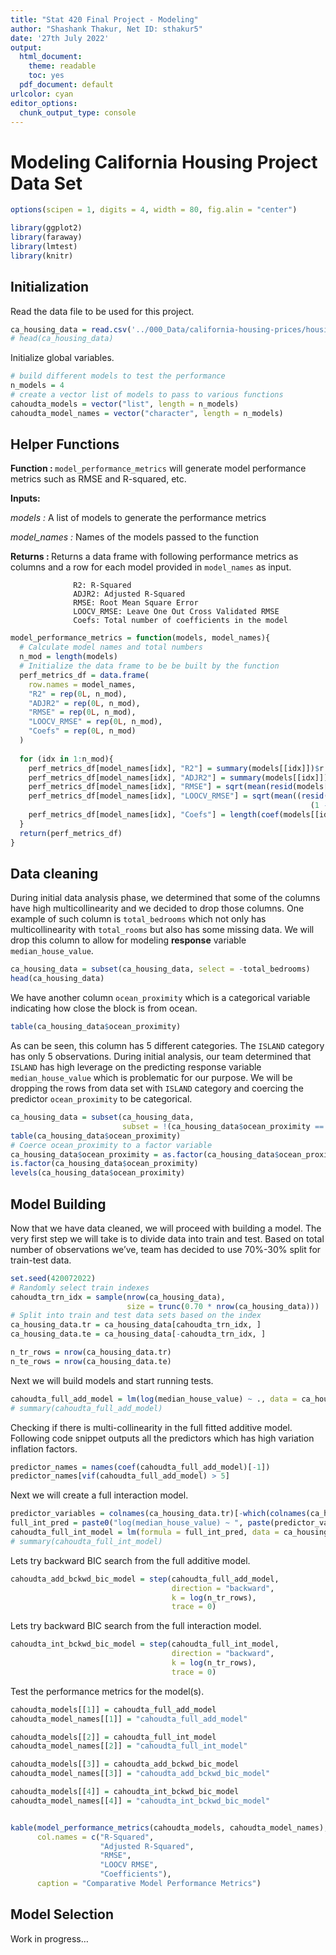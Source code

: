 ```yaml
---
title: "Stat 420 Final Project - Modeling"
author: "Shashank Thakur, Net ID: sthakur5"
date: '27th July 2022'
output:
  html_document: 
    theme: readable
    toc: yes  
  pdf_document: default
urlcolor: cyan
editor_options: 
  chunk_output_type: console
---
```


# Modeling California Housing Project Data Set


```r
options(scipen = 1, digits = 4, width = 80, fig.alin = "center")

library(ggplot2)
library(faraway)
library(lmtest)
library(knitr)
```


## Initialization

Read the data file to be used for this project.
```r
ca_housing_data = read.csv('../000_Data/california-housing-prices/housing.csv')
# head(ca_housing_data)
```

Initialize global variables.
```r
# build different models to test the performance
n_models = 4
# create a vector list of models to pass to various functions
cahoudta_models = vector("list", length = n_models)
cahoudta_model_names = vector("character", length = n_models)
```

## Helper Functions

**Function   : **`model_performance_metrics` will generate model performance metrics such as RMSE and R-squared, etc.

**Inputs: **

*models      : * A list of models to generate the performance metrics

*model_names : * Names of the models passed to the function

**Returns    : ** Returns a data frame with following performance metrics as columns and a row for each model 
                  provided in `model_names` as input.

                  R2: R-Squared
                  ADJR2: Adjusted R-Squared
                  RMSE: Root Mean Square Error
                  LOOCV_RMSE: Leave One Out Cross Validated RMSE
                  Coefs: Total number of coefficients in the model
```r
model_performance_metrics = function(models, model_names){
  # Calculate model names and total numbers
  n_mod = length(models)
  # Initialize the data frame to be be built by the function
  perf_metrics_df = data.frame(
    row.names = model_names,
    "R2" = rep(0L, n_mod),
    "ADJR2" = rep(0L, n_mod),
    "RMSE" = rep(0L, n_mod),
    "LOOCV_RMSE" = rep(0L, n_mod),
    "Coefs" = rep(0L, n_mod)
  )
  
  for (idx in 1:n_mod){
    perf_metrics_df[model_names[idx], "R2"] = summary(models[[idx]])$r.squared 
    perf_metrics_df[model_names[idx], "ADJR2"] = summary(models[[idx]])$adj.r.squared 
    perf_metrics_df[model_names[idx], "RMSE"] = sqrt(mean(resid(models[[idx]]) ^ 2)) 
    perf_metrics_df[model_names[idx], "LOOCV_RMSE"] = sqrt(mean((resid(models[[idx]]) / 
                                                                   (1 - hatvalues(models[[idx]]))) ^ 2)) 
    perf_metrics_df[model_names[idx], "Coefs"] = length(coef(models[[idx]]))
  }
  return(perf_metrics_df)
}
```


## Data cleaning

During initial data analysis phase, we determined that some of the columns have high multicollinearity and we decided to drop those columns. One example of such column is `total_bedrooms` which not only has multicollinearity with `total_rooms` but also has some missing data. We will drop this column to allow for modeling **response** variable `median_house_value`.
```r
ca_housing_data = subset(ca_housing_data, select = -total_bedrooms)
head(ca_housing_data)
```
We have another column `ocean_proximity` which is a categorical variable indicating how close the block is from ocean. 
```r
table(ca_housing_data$ocean_proximity)
```
As can be seen, this column has 5 different categories. The `ISLAND` category has only 5 observations. During initial analysis, our team determined that `ISLAND` has high leverage on the predicting response variable `median_house_value` which is problematic for our purpose. We will be dropping the rows from data set with `ISLAND` category and coercing the predictor `ocean_proximity` to be categorical.

```r
ca_housing_data = subset(ca_housing_data, 
                         subset = !(ca_housing_data$ocean_proximity == "ISLAND"))
table(ca_housing_data$ocean_proximity)
# Coerce ocean_proximity to a factor variable
ca_housing_data$ocean_proximity = as.factor(ca_housing_data$ocean_proximity)
is.factor(ca_housing_data$ocean_proximity)
levels(ca_housing_data$ocean_proximity)
```


## Model Building

Now that we have data cleaned, we will proceed with building a model. The very first step we will take is to divide data into train and test. Based on total number of observations we've, team has decided to use 70%-30% split for train-test data.
```r
set.seed(420072022)
# Randomly select train indexes
cahoudta_trn_idx = sample(nrow(ca_housing_data), 
                          size = trunc(0.70 * nrow(ca_housing_data)))
# Split into train and test data sets based on the index
ca_housing_data.tr = ca_housing_data[cahoudta_trn_idx, ]
ca_housing_data.te = ca_housing_data[-cahoudta_trn_idx, ]

n_tr_rows = nrow(ca_housing_data.tr)
n_te_rows = nrow(ca_housing_data.te)
```

Next we will build models and start running tests.

```r
cahoudta_full_add_model = lm(log(median_house_value) ~ ., data = ca_housing_data.tr)
# summary(cahoudta_full_add_model)
```

Checking if there is multi-collinearity in the full fitted additive model. Following code snippet outputs all the predictors which has high variation inflation factors.
```r
predictor_names = names(coef(cahoudta_full_add_model)[-1])
predictor_names[vif(cahoudta_full_add_model) > 5]
```

Next we will create a full interaction model.

```r
predictor_variables = colnames(ca_housing_data.tr)[-which(colnames(ca_housing_data.tr) == "median_income")]
full_int_pred = paste0("log(median_house_value) ~ ", paste(predictor_variables, collapse = " * "))
cahoudta_full_int_model = lm(formula = full_int_pred, data = ca_housing_data.tr)
# summary(cahoudta_full_int_model)
```

Lets try backward BIC search from the full additive model.
```r
cahoudta_add_bckwd_bic_model = step(cahoudta_full_add_model, 
                                    direction = "backward",
                                    k = log(n_tr_rows),
                                    trace = 0)
```


Lets try backward BIC search from the full interaction model.
```r
cahoudta_int_bckwd_bic_model = step(cahoudta_full_int_model, 
                                    direction = "backward",
                                    k = log(n_tr_rows),
                                    trace = 0)
```


Test the performance metrics for the model(s).
```r
cahoudta_models[[1]] = cahoudta_full_add_model
cahoudta_model_names[[1]] = "cahoudta_full_add_model"

cahoudta_models[[2]] = cahoudta_full_int_model
cahoudta_model_names[[2]] = "cahoudta_full_int_model"

cahoudta_models[[3]] = cahoudta_add_bckwd_bic_model
cahoudta_model_names[[3]] = "cahoudta_add_bckwd_bic_model"

cahoudta_models[[4]] = cahoudta_int_bckwd_bic_model
cahoudta_model_names[[4]] = "cahoudta_int_bckwd_bic_model"


kable(model_performance_metrics(cahoudta_models, cahoudta_model_names),
      col.names = c("R-Squared", 
                    "Adjusted R-Squared", 
                    "RMSE", 
                    "LOOCV RMSE", 
                    "Coefficients"),
      caption = "Comparative Model Performance Metrics")

```


## Model Selection

Work in progress...